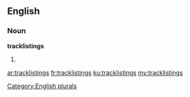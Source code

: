==English==

===Noun===
'''tracklistings'''

# {{plural of|[[tracklisting]]}}

[[Category:English plurals]]

[[ar:tracklistings]]
[[fr:tracklistings]]
[[ku:tracklistings]]
[[my:tracklistings]]